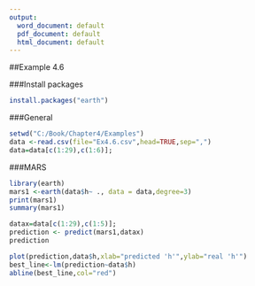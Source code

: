 ---
output:
  word_document: default
  pdf_document: default
  html_document: default
---

##Example 4.6


###Install packages
```{r, echo = TRUE}
install.packages("earth")
```

###General
```{r, echo = TRUE}
setwd("C:/Book/Chapter4/Examples")
data <-read.csv(file="Ex4.6.csv",head=TRUE,sep=",")
data=data[c(1:29),c(1:6)];
```

###MARS
```{r, echo = TRUE}
library(earth)
mars1 <-earth(data$h~ ., data = data,degree=3)
print(mars1)
summary(mars1)

datax=data[c(1:29),c(1:5)];
prediction <- predict(mars1,datax)
prediction

plot(prediction,data$h,xlab="predicted 'h'",ylab="real 'h'")
best_line<-lm(prediction~data$h)
abline(best_line,col="red")
```
